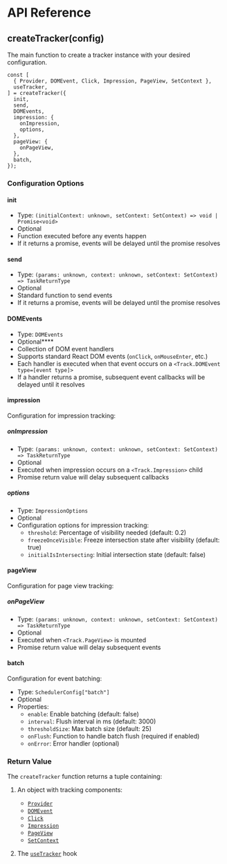 # API Reference

## createTracker(config)

The main function to create a tracker instance with your desired configuration.

```tsx
const [
  { Provider, DOMEvent, Click, Impression, PageView, SetContext },
  useTracker,
] = createTracker({
  init,
  send,
  DOMEvents,
  impression: {
    onImpression,
    options,
  },
  pageView: {
    onPageView,
  },
  batch,
});
```

### Configuration Options

#### init

- Type: `(initialContext: unknown, setContext: SetContext) => void | Promise<void>`
- Optional
- Function executed before any events happen
- If it returns a promise, events will be delayed until the promise resolves

#### send

- Type: `(params: unknown, context: unknown, setContext: SetContext) => TaskReturnType`
- Optional
- Standard function to send events
- If it returns a promise, events will be delayed until the promise resolves

#### DOMEvents

- Type: `DOMEvents`
- Optional\*\*\*\*
- Collection of DOM event handlers
- Supports standard React DOM events (`onClick`, `onMouseEnter`, etc.)
- Each handler is executed when that event occurs on a `<Track.DOMEvent type=[event type]>`
- If a handler returns a promise, subsequent event callbacks will be delayed until it resolves

#### impression

Configuration for impression tracking:

##### onImpression

- Type: `(params: unknown, context: unknown, setContext: SetContext) => TaskReturnType`
- Optional
- Executed when impression occurs on a `<Track.Impression>` child
- Promise return value will delay subsequent callbacks

##### options

- Type: `ImpressionOptions`
- Optional
- Configuration options for impression tracking:
  - `threshold`: Percentage of visibility needed (default: 0.2)
  - `freezeOnceVisible`: Freeze intersection state after visibility (default: true)
  - `initialIsIntersecting`: Initial intersection state (default: false)

#### pageView

Configuration for page view tracking:

##### onPageView

- Type: `(params: unknown, context: unknown, setContext: SetContext) => TaskReturnType`
- Optional
- Executed when `<Track.PageView>` is mounted
- Promise return value will delay subsequent events

#### batch

Configuration for event batching:

- Type: `SchedulerConfig["batch"]`
- Optional
- Properties:
  - `enable`: Enable batching (default: false)
  - `interval`: Flush interval in ms (default: 3000)
  - `thresholdSize`: Max batch size (default: 25)
  - `onFlush`: Function to handle batch flush (required if enabled)
  - `onError`: Error handler (optional)

### Return Value

The `createTracker` function returns a tuple containing:

1. An object with tracking components:

   - [`Provider`](/docs/components#provider)
   - [`DOMEvent`](/docs/components#domevent)
   - [`Click`](/docs/components#click)
   - [`Impression`](/docs/components#impression)
   - [`PageView`](/docs/components#pageview)
   - [`SetContext`](/docs/components#setcontext)

2. The [`useTracker`](/docs/hooks) hook
